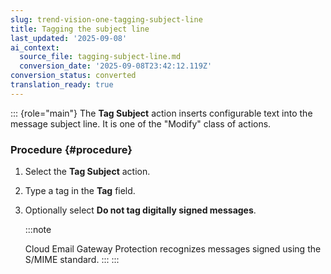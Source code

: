 ```yaml
---
slug: trend-vision-one-tagging-subject-line
title: Tagging the subject line
last_updated: '2025-09-08'
ai_context:
  source_file: tagging-subject-line.md
  conversion_date: '2025-09-08T23:42:12.119Z'
conversion_status: converted
translation_ready: true
---
```


::: {role="main"}
The **Tag Subject** action inserts configurable text into the message subject line. It is one of the "Modify" class of actions.

### Procedure {#procedure}

1.  Select the **Tag Subject** action.

2.  Type a tag in the **Tag** field.

3.  Optionally select **Do not tag digitally signed messages**.

    :::note

    Cloud Email Gateway Protection recognizes messages signed using the S/MIME standard.
    :::
:::
